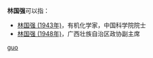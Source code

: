 '''林国强'''可以指：
* [[林国强_(1943年)|林国强 (1943年)]]，有机化学家，中国科学院院士
* [[林国强_(1948年)|林国强 (1948年)]]，广西壮族自治区政协副主席

{{disambig}}

[[Category:三字林姓人名消歧义|guo]]
